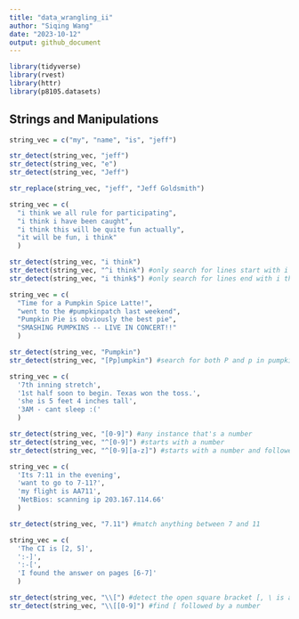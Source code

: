 ```yaml
---
title: "data_wrangling_ii"
author: "Siqing Wang"
date: "2023-10-12"
output: github_document
---
```


```r
library(tidyverse)
library(rvest)
library(httr)
library(p8105.datasets)
```

## Strings and Manipulations
```r
string_vec = c("my", "name", "is", "jeff")

str_detect(string_vec, "jeff")
str_detect(string_vec, "e")
str_detect(string_vec, "Jeff")

str_replace(string_vec, "jeff", "Jeff Goldsmith")
```

```r
string_vec = c(
  "i think we all rule for participating",
  "i think i have been caught",
  "i think this will be quite fun actually",
  "it will be fun, i think"
  )

str_detect(string_vec, "i think")
str_detect(string_vec, "^i think") #only search for lines start with i think
str_detect(string_vec, "i think$") #only search for lines end with i think
```

```r
string_vec = c(
  "Time for a Pumpkin Spice Latte!",
  "went to the #pumpkinpatch last weekend",
  "Pumpkin Pie is obviously the best pie",
  "SMASHING PUMPKINS -- LIVE IN CONCERT!!"
  )

str_detect(string_vec, "Pumpkin")
str_detect(string_vec, "[Pp]umpkin") #search for both P and p in pumpkin

```

```r
string_vec = c(
  '7th inning stretch',
  '1st half soon to begin. Texas won the toss.',
  'she is 5 feet 4 inches tall',
  '3AM - cant sleep :('
  )

str_detect(string_vec, "[0-9]") #any instance that's a number 
str_detect(string_vec, "^[0-9]") #starts with a number 
str_detect(string_vec, "^[0-9][a-z]") #starts with a number and followed by an lowercase character
```

```r
string_vec = c(
  'Its 7:11 in the evening',
  'want to go to 7-11?',
  'my flight is AA711',
  'NetBios: scanning ip 203.167.114.66'
  )

str_detect(string_vec, "7.11") #match anything between 7 and 11
```

```r
string_vec = c(
  'The CI is [2, 5]',
  ':-]',
  ':-[',
  'I found the answer on pages [6-7]'
  )

str_detect(string_vec, "\\[") #detect the open square bracket [, \ is a special character and another \ lets R ignore this 
str_detect(string_vec, "\\[[0-9]") #find [ followed by a number 
```



